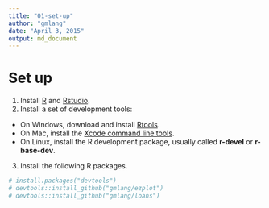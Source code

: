 ```yaml
---
title: "01-set-up"
author: "gmlang"
date: "April 3, 2015"
output: md_document
---
```


# Set up

1. Install [R](http://www.r-project.org) and [Rstudio](http://www.rstudio.com/products/rstudio/download/).
2. Install a set of development tools:
* On Windows, download and install [Rtools](http://cran.r-project.org/bin/windows/Rtools/). 
* On Mac, install the [Xcode command line tools](https://developer.apple.com/downloads). 
* On Linux, install the R development package, usually called **r-devel** or **r-base-dev**.
3. Install the following R packages.

```r
# install.packages("devtools")
# devtools::install_github("gmlang/ezplot")
# devtools::install_github("gmlang/loans")
```
